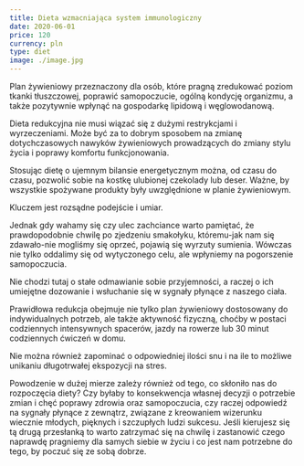 ```yaml
---
title: Dieta wzmacniająca system immunologiczny
date: 2020-06-01
price: 120
currency: pln
type: diet
image: ./image.jpg
---
```

Plan żywieniowy przeznaczony dla osób, które pragną zredukować poziom tkanki tłuszczowej, poprawić samopoczucie, ogólną  kondycję organizmu, a także pozytywnie wpłynąć na gospodarkę lipidową i węglowodanową.

Dieta redukcyjna nie musi wiązać się z dużymi restrykcjami i wyrzeczeniami. Może być za to dobrym sposobem na zmianę dotychczasowych nawyków żywieniowych prowadzących do zmiany stylu życia i poprawy komfortu funkcjonowania.

Stosując dietę o ujemnym bilansie energetycznym można, od czasu do czasu, pozwolić sobie na kostkę ulubionej czekolady lub deser. Ważne, by wszystkie spożywane produkty były uwzględnione w planie żywieniowym.

Kluczem jest rozsądne podejście i umiar.

Jednak gdy wahamy się czy ulec zachciance warto pamiętać, że prawdopodobnie chwilę po zjedzeniu smakołyku, któremu-jak nam się zdawało-nie mogliśmy się oprzeć, pojawią się wyrzuty sumienia. Wówczas nie tylko oddalimy się od wytyczonego celu, ale wpłyniemy na pogorszenie samopoczucia.

Nie chodzi tutaj o stałe odmawianie sobie przyjemności, a raczej o ich umiejętne dozowanie i wsłuchanie się w sygnały płynące z naszego ciała.

Prawidłowa redukcja obejmuje nie tylko plan żywieniowy dostosowany do indywidualnych potrzeb, ale także aktywność fizyczną, choćby w postaci codziennych intensywnych spacerów, jazdy na rowerze lub 30 minut codziennych ćwiczeń w domu.

Nie można również zapominać o odpowiedniej ilości snu i na ile to możliwe unikaniu długotrwałej ekspozycji na stres.

Powodzenie w dużej mierze zależy również od tego, co skłoniło nas do rozpoczęcia diety? Czy byłaby to konsekwencja własnej decyzji o potrzebie zmian i chęć poprawy zdrowia oraz samopoczucia, czy raczej odpowiedź na sygnały płynące z zewnątrz, związane z kreowaniem wizerunku wiecznie młodych, pięknych i szczupłych ludzi sukcesu. Jeśli kierujesz się tą drugą przesłanką to warto  zatrzymać się na chwilę i zastanowić czego naprawdę pragniemy dla samych siebie w życiu i co jest nam potrzebne do tego, by poczuć się ze sobą dobrze.